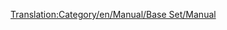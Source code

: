 [[Translation:Category/en/Manual/Base Set/Manual]]

{{en/Bilingual box| Tr
| Oyun kılavuzu ile ilgili sayfalar. [[Template:tr/İçindekiler]] olan makaleler otomatik olarak buraya yerleştirilir.
| A Category for Manual related pages.
Articles that are called by [[Template:tr/İçindekiler]] are automatically placed here.}}


